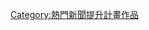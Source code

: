 {{tmbox
| type=content
| image= [[File:Globe current.svg|35px]]
| text=此頁面為[[WP:條目質量提升計劃|條目質量提升計劃]]中，[[WP:條目質量提升計劃/熱門新聞提升計畫|熱門新聞提升計畫]]的作品。}}
[[Category:熱門新聞提升計畫作品]]